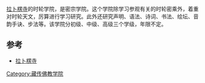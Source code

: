 {{Unreferenced|time=2017-12-11T12:43:17+00:00}}
[[拉卜楞寺|拉卜楞寺]]的时轮学院，是密宗学院。这个学院除学习参观有关的时轮密乘外，着重对时轮天文，厉算进行学习研究。此外还研究声明、语法、诗词、书法、绘坛、音韵手诀、步法等。该学院分初级、中级、高级三个学级，年限不定。
==参考==
*[[拉卜楞寺|拉卜楞寺]]

[[Category:藏传佛教学院|Category:藏传佛教学院]]